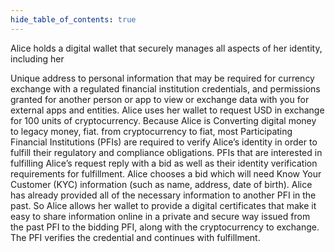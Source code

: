 ```yaml
---
hide_table_of_contents: true
---
```



Alice holds a digital wallet that securely manages all aspects of her identity, including her

<TooltipWrapper trigger="identifiers">
  Unique address to personal information that may be required for currency
  exchange with a regulated financial institution
</TooltipWrapper> credentials, and <TooltipWrapper trigger="autorizations">
  permissions granted for another person or app to view or exchange data with
  you
</TooltipWrapper> for external apps and entities. Alice uses her wallet to request
USD in exchange for 100 units of cryptocurrency. Because Alice is <TooltipWrapper trigger="off-ramping">
  Converting digital money to legacy money, fiat.
</TooltipWrapper> from cryptocurrency to fiat, most Participating Financial Institutions
(PFIs) are required to verify Alice’s identity in order to fulfill their regulatory
and compliance obligations. PFIs that are interested in fulfilling Alice’s request
reply with a bid as well as their identity verification requirements for fulfillment.
Alice chooses a bid which will need Know Your Customer (KYC) information (such as
name, address, date of birth). Alice has already provided all of the necessary information
to another PFI in the past. So Alice allows her wallet to provide a <TooltipWrapper trigger="verifiable credential">
  digital certificates that make it easy to share information online in a
  private and secure way
</TooltipWrapper> issued from the past PFI to the bidding PFI, along with the cryptocurrency
to exchange. The PFI verifies the credential and continues with fulfillment.
